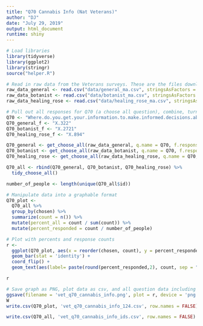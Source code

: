```yaml
---
title: "Q70 Cannabis Info (Nat Veterans)"
author: "DJ"
date: "July 29, 2019"
output: html_document
runtime: shiny
---
```


```r
# Load libraries
library(tidyverse)
library(ggplot2)
library(stringr)
source("helper.R")
```

```r
# Read in raw data from the Veterans surveys. These are the files downloaded from survey monkey saved as a .csv
raw_data_general <- read.csv("data/general_ma.csv", stringsAsFactors = FALSE)
raw_data_botanist <- read.csv("data/botanist_ma.csv", stringsAsFactors = FALSE)
raw_data_healing_rose <- read.csv("data/healing_rose_ma.csv", stringsAsFactors = FALSE)
```

```r
# Pull out all responses for Q70 (a choose all question), combine, turn into a tidy data format for further processing then determine 'question n'
Q70 <- "Where.do.you.get.your.information.to.make.informed.decisions.about.cannabis.products...Please.select.all.that.apply."
Q70_general_f <- "X.322"
Q70_botanist_f <- "X.2721"
Q70_healing_rose_f <- "X.894"

Q70_general <- get_choose_all(raw_data_general, q.name = Q70, f.response = Q70_general_f)
Q70_botanist <- get_choose_all(raw_data_botanist, q.name = Q70, f.response = Q70_botanist_f)
Q70_healing_rose <- get_choose_all(raw_data_healing_rose, q.name = Q70, f.response = Q70_healing_rose_f)

Q70_all <- rbind(Q70_general, Q70_botanist, Q70_healing_rose) %>%
  tidy_choose_all()

number_of_people <- length(unique(Q70_all$id))
```

```r
# Manipulate data into a graphable format
Q70_plot <-
  Q70_all %>%
  group_by(chosen) %>%
  summarize(count = n()) %>%
  mutate(percent_all = count / sum(count)) %>%
  mutate(percent_responded = count / number_of_people)
```

```r
# Plot with percents and response counts
r <- 
  ggplot(Q70_plot, aes(x = reorder(chosen, count), y = percent_responded)) +
  geom_bar(stat = 'identity') +
  coord_flip() +
  geom_text(aes(label= paste(round(percent_responded,2), count, sep = "***")))

r
```

```r
# Save graph as PNG, plot data as csv, and all question data including response IDs as csv (save question n and N at end of plot file as "_x.x")
ggsave(filename = 'vet_q70_cannabis_info.png', plot = r, device = 'png')
W
write.csv(Q70_plot, 'vet_q70_cannabis_info_124.csv', row.names = FALSE)

write.csv(Q70_all, 'vet_q70_cannabis_info_ids.csv', row.names = FALSE)
```
